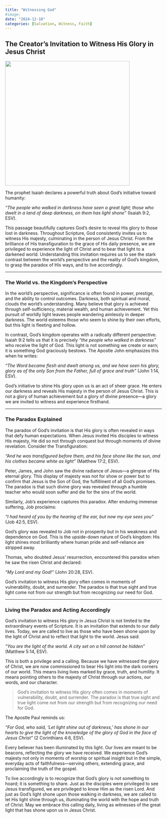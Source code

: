```yaml
---
title: "Witnessing God"
#image: 
date: "2024-12-10"
categories: [Salvation, Witness, Faith]
---
```


## The Creator's Invitation to Witness His Glory in Jesus Christ

![](images/witness2.webp){fig-align="center" width="400"}

The prophet Isaiah declares a powerful truth about God’s initiative toward humanity:

*“The people who walked in darkness have seen a great light; those who dwelt in a land of deep darkness, on them has light shone”* (Isaiah 9:2, ESV).

This passage beautifully captures God’s desire to reveal His glory to those lost in darkness. Throughout Scripture, God consistently invites us to witness His majesty, culminating in the person of Jesus Christ. From the brilliance of His transfiguration to the grace of His daily presence, we are privileged to experience the light of Christ and to bear that light to a darkened world. Understanding this invitation requires us to see the stark contrast between the world’s perspective and the reality of God’s kingdom, to grasp the paradox of His ways, and to live accordingly.

------------------------------------------------------------------------

### The World vs. the Kingdom’s Perspective

In the world’s perspective, significance is often found in power, prestige, and the ability to control outcomes. Darkness, both spiritual and moral, clouds the world’s understanding. Many believe that glory is achieved through self-sufficiency, material wealth, and human achievement. Yet this pursuit of worldly light leaves people wandering aimlessly in deeper darkness. The world esteems those who seem to shine by their own efforts, but this light is fleeting and hollow.

In contrast, God’s kingdom operates with a radically different perspective. Isaiah 9:2 tells us that it is precisely *“the people who walked in darkness”* who receive the light of God. This light is not something we create or earn; it is something God graciously bestows. The Apostle John emphasizes this when he writes:

*“The Word became flesh and dwelt among us, and we have seen his glory, glory as of the only Son from the Father, full of grace and truth”* (John 1:14, ESV).

God’s initiative to shine His glory upon us is an act of sheer grace. He enters our darkness and reveals His majesty in the person of Jesus Christ. This is not a glory of human achievement but a glory of divine presence—a glory we are invited to witness and experience firsthand.

------------------------------------------------------------------------

### The Paradox Explained

The paradox of God’s invitation is that His glory is often revealed in ways that defy human expectations. When Jesus invited His disciples to witness His majesty, He did so not through conquest but through moments of divine revelation. Consider the Transfiguration:

*“And he was transfigured before them, and his face shone like the sun, and his clothes became white as light”* (Matthew 17:2, ESV).

Peter, James, and John saw the divine radiance of Jesus—a glimpse of His eternal glory. This display of majesty was not for show or power but to confirm that Jesus is the Son of God, the fulfillment of all God’s promises. The paradox is that such divine glory was revealed through a humble teacher who would soon suffer and die for the sins of the world.

Similarly, Job’s experience captures this paradox. After enduring immense suffering, Job proclaims:

*“I had heard of you by the hearing of the ear, but now my eye sees you”* (Job 42:5, ESV).

God’s glory was revealed to Job not in prosperity but in his weakness and dependence on God. This is the upside-down nature of God’s kingdom: His light shines most brilliantly where human pride and self-reliance are stripped away.

Thomas, who doubted Jesus’ resurrection, encountered this paradox when he saw the risen Christ and declared:

*“My Lord and my God!”* (John 20:28, ESV).

God’s invitation to witness His glory often comes in moments of vulnerability, doubt, and surrender. The paradox is that true sight and true light come not from our strength but from recognizing our need for God.

------------------------------------------------------------------------

### Living the Paradox and Acting Accordingly

God’s invitation to witness His glory in Jesus Christ is not limited to the extraordinary events of Scripture. It is an invitation that extends to our daily lives. Today, we are called to live as those who have been shone upon by the light of Christ and to reflect that light to the world. Jesus said:

*“You are the light of the world. A city set on a hill cannot be hidden”* (Matthew 5:14, ESV).

This is both a privilege and a calling. Because we have witnessed the glory of Christ, we are now commissioned to bear His light into the dark corners of our world. This means living lives marked by grace, truth, and humility. It means pointing others to the majesty of Christ through our actions, our words, and our character.

> God’s invitation to witness His glory often comes in moments of vulnerability, doubt, and surrender. The paradox is that true sight and true light come not from our strength but from recognizing our need for God.

The Apostle Paul reminds us:

*“For God, who said, ‘Let light shine out of darkness,’ has shone in our hearts to give the light of the knowledge of the glory of God in the face of Jesus Christ”* (2 Corinthians 4:6, ESV).

Every believer has been illuminated by this light. Our lives are meant to be beacons, reflecting the glory we have received. We experience God’s majesty not only in moments of worship or spiritual insight but in the simple, everyday acts of faithfulness—serving others, extending grace, and proclaiming the truth of the gospel.

To live accordingly is to recognize that God’s glory is not something to hoard; it is something to share. Just as the disciples were privileged to see Jesus transfigured, we are privileged to know Him as the risen Lord. And just as God’s light shone upon those walking in darkness, we are called to let His light shine through us, illuminating the world with the hope and truth of Christ. May we embrace this calling daily, living as witnesses of the great light that has shone upon us in Jesus Christ.
